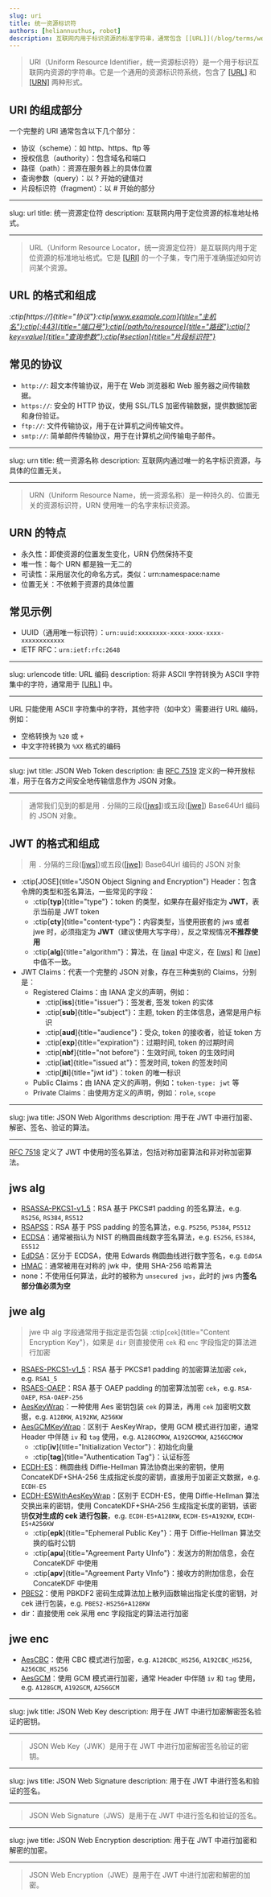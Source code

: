 ```yaml
---
slug: uri
title: 统一资源标识符
authors: [heliannuuthus, robot]
description: 互联网内用于标识资源的标准字符串，通常包含 [[URL]](/blog/terms/web#url) 和 [[URN]](/blog/terms/web#urn) 两种形式
---
```


> URI（Uniform Resource Identifier，统一资源标识符）是一个用于标识互联网内资源的字符串。它是一个通用的资源标识符系统，包含了 [[URL]](/blog/terms/web#url) 和 [[URN]](/blog/terms/web#urn) 两种形式。

## URI 的组成部分

一个完整的 URI 通常包含以下几个部分：

- 协议（scheme）：如 http、https、ftp 等
- 授权信息（authority）：包含域名和端口
- 路径（path）：资源在服务器上的具体位置
- 查询参数（query）：以 ? 开始的键值对
- 片段标识符（fragment）：以 # 开始的部分

---

slug: url
title: 统一资源定位符
description: 互联网内用于定位资源的标准地址格式。

---

> URL（Uniform Resource Locator，统一资源定位符）是互联网内用于定位资源的标准地址格式。它是 [[URI]](/blog/terms/web#uri) 的一个子集，专门用于准确描述如何访问某个资源。

## URL 的格式和组成

_:ctip[https://]{title="协议"}:ctip[www.example.com]{title="主机名"}:ctip[:443]{title="端口号"}:ctip[/path/to/resource]{title="路径"}:ctip[?key=value]{title="查询参数"}:ctip[#section]{title="片段标识符"}_

## 常见的协议

- `http://`: 超文本传输协议，用于在 Web 浏览器和 Web 服务器之间传输数据。
- `https://`: 安全的 HTTP 协议，使用 SSL/TLS 加密传输数据，提供数据加密和身份验证。
- `ftp://`: 文件传输协议，用于在计算机之间传输文件。
- `smtp://`: 简单邮件传输协议，用于在计算机之间传输电子邮件。

---

slug: urn
title: 统一资源名称
description: 互联网内通过唯一的名字标识资源，与具体的位置无关。

---

> URN（Uniform Resource Name，统一资源名称）是一种持久的、位置无关的资源标识符，URN 使用唯一的名字来标识资源。

## URN 的特点

- 永久性：即使资源的位置发生变化，URN 仍然保持不变
- 唯一性：每个 URN 都是独一无二的
- 可读性：采用层次化的命名方式，类似：urn:namespace:name
- 位置无关：不依赖于资源的具体位置

## 常见示例

- UUID（通用唯一标识符）：`urn:uuid:xxxxxxxx-xxxx-xxxx-xxxx-xxxxxxxxxxxx`
- IETF RFC：`urn:ietf:rfc:2648`

---

slug: urlencode
title: URL 编码
description: 将非 ASCII 字符转换为 ASCII 字符集中的字符，通常用于 [[URL]](/blog/terms/web#url) 中。

---

URL 只能使用 ASCII 字符集中的字符，其他字符（如中文）需要进行 URL 编码，例如：

- 空格转换为 `%20` 或 `+`
- 中文字符转换为 `%XX` 格式的编码

---

slug: jwt
title: JSON Web Token
description: 由 [RFC 7519](https://www.rfc-editor.org/rfc/rfc7519) 定义的一种开放标准，用于在各方之间安全地传输信息作为 JSON 对象。

---

> 通常我们见到的都是用 `.` 分隔的三段([[jws]](/blog/terms/web#jws))或五段([[jwe]](/blog/terms/web#jwe)) Base64Url 编码的 JSON 对象。

## JWT 的格式和组成

> 用 `.` 分隔的三段([[jws]](/blog/terms/web#jws))或五段([[jwe]](/blog/terms/web#jwe)) Base64Url 编码的 JSON 对象

- :ctip[JOSE]{title="JSON Object Signing and Encryption"} Header：包含令牌的类型和签名算法，一些常见的字段：
  - :ctip[**typ**]{title="type"}：token 的类型，如果存在最好指定为 **JWT**，表示当前是 JWT token
  - :ctip[**cty**]{title="content-type"}：内容类型，当使用嵌套的 jws 或者 jwe 时，必须指定为 **JWT**（建议使用大写字母），反之常规情况**不推荐使用**
  - :ctip[**alg**]{title="algorithm"}：算法，在 [[jwa]](/blog/terms/web#jwa) 中定义，在 [[jws]](/blog/terms/web#jws) 和 [[jwe]](/blog/terms/web#jwe) 中值不一致。
- JWT Claims：代表一个完整的 JSON 对象，存在三种类别的 Claims，分别是：
  - Registered Claims：由 IANA 定义的声明，例如：
    - :ctip[**iss**]{title="issuer"}：签发者, 签发 token 的实体
    - :ctip[**sub**]{title="subject"}：主题, token 的主体信息，通常是用户标识
    - :ctip[**aud**]{title="audience"}：受众, token 的接收者，验证 token 方
    - :ctip[**exp**]{title="expiration"}：过期时间, token 的过期时间
    - :ctip[**nbf**]{title="not before"}：生效时间, token 的生效时间
    - :ctip[**iat**]{title="issued at"}：签发时间, token 的签发时间
    - :ctip[**jti**]{title="jwt id"}：token 的唯一标识
  - Public Claims：由 IANA 定义的声明，例如：`token-type: jwt` 等
  - Private Claims：由使用方定义的声明，例如：`role`, `scope`

---

slug: jwa
title: JSON Web Algorithms
description: 用于在 JWT 中进行加密、解密、签名、验证的算法。

---

[RFC 7518](https://www.rfc-editor.org/rfc/rfc7518) 定义了 JWT 中使用的签名算法，包括对称加密算法和非对称加密算法。

## jws alg

- [RSASSA-PKCS1-v1_5](https://www.rfc-editor.org/rfc/rfc8017)：RSA 基于 PKCS#1 padding 的签名算法，e.g. `RS256`, `RS384`, `RS512`
- [RSAPSS](https://www.rfc-editor.org/rfc/rfc8017)：RSA 基于 PSS padding 的签名算法，e.g. `PS256`, `PS384`, `PS512`
- [ECDSA](https://www.rfc-editor.org/rfc/rfc6979)：通常被指认为 NIST 的椭圆曲线数字签名算法，e.g. `ES256`, `ES384`, `ES512`
- [EdDSA](https://www.rfc-editor.org/rfc/rfc8032)：区分于 ECDSA，使用 Edwards 椭圆曲线进行数字签名，e.g. `EdDSA`
- [HMAC](https://www.rfc-editor.org/rfc/rfc2104)：通常被用在对称的 jwk 中，使用 SHA-256 哈希算法
- none：不使用任何算法，此时的被称为 `unsecured jws`，此时的 jws 内**签名部分值必须为空**

## jwe alg

> jwe 中 alg 字段通常用于指定是否包装 :ctip[`cek`]{title="Content Encryption Key"}，如果是 `dir` 则直接使用 `cek` 和 `enc` 字段指定的算法进行加密

- [RSAES-PKCS1-v1_5](https://www.rfc-editor.org/rfc/rfc8017)：RSA 基于 PKCS#1 padding 的加密算法加密 `cek`，e.g. `RSA1_5`
- [RSAES-OAEP](https://www.rfc-editor.org/rfc/rfc8017)：RSA 基于 OAEP padding 的加密算法加密 `cek`，e.g. `RSA-OAEP`, `RSA-OAEP-256`
- [AesKeyWrap](https://www.rfc-editor.org/rfc/rfc8017)：一种使用 Aes 密钥包装 `cek` 的算法，再用 `cek` 加密明文数据，e.g. `A128KW`, `A192KW`, `A256KW`
- [AesGCMKeyWrap](https://www.rfc-editor.org/rfc/rfc8017)：区别于 AesKeyWrap，使用 GCM 模式进行加密，通常 Header 中伴随 `iv` 和 `tag` 使用，e.g. `A128GCMKW`, `A192GCMKW`, `A256GCMKW`
  - :ctip[**iv**]{title="Initialization Vector"}：初始化向量
  - :ctip[**tag**]{title="Authentication Tag"}：认证标签
- [ECDH-ES](https://www.rfc-editor.org/rfc/rfc4753)：椭圆曲线 Diffie-Hellman 算法协商出来的密钥，使用 ConcateKDF+SHA-256 生成指定长度的密钥，直接用于加密正文数据，e.g. `ECDH-ES`
- [ECDH-ESWithAesKeyWrap](https://www.rfc-editor.org/rfc/rfc8017)：区别于 ECDH-ES，使用 Diffie-Hellman 算法交换出来的密钥，使用 ConcateKDF+SHA-256 生成指定长度的密钥，该密钥**仅对生成的 cek 进行包装**，e.g. `ECDH-ES+A128KW`, `ECDH-ES+A192KW`, `ECDH-ES+A256KW`
  - :ctip[**epk**]{title="Ephemeral Public Key"}：用于 Diffie-Hellman 算法交换的临时公钥
  - :ctip[**apu**]{title="Agreement Party UInfo"}：发送方的附加信息，会在 ConcateKDF 中使用
  - :ctip[**apv**]{title="Agreement Party VInfo"}：接收方的附加信息，会在 ConcateKDF 中使用
- [PBES2](https://www.rfc-editor.org/rfc/rfc8018)：使用 PBKDF2 密码生成算法加上散列函数输出指定长度的密钥，对 cek 进行包装，e.g. `PBES2-HS256+A128KW`
- dir：直接使用 cek 采用 enc 字段指定的算法进行加密

## jwe enc

- [AesCBC](https://www.rfc-editor.org/rfc/rfc5116)：使用 CBC 模式进行加密，e.g. `A128CBC_HS256`, `A192CBC_HS256`, `A256CBC_HS256`
- [AesGCM](https://www.rfc-editor.org/rfc/rfc5649)：使用 GCM 模式进行加密，通常 Header 中伴随 `iv` 和 `tag` 使用，e.g. `A128GCM`, `A192GCM`, `A256GCM`

---

slug: jwk
title: JSON Web Key
description: 用于在 JWT 中进行加密解密签名验证的密钥。

---

> JSON Web Key（JWK）是用于在 JWT 中进行加密解密签名验证的密钥。

---

slug: jws
title: JSON Web Signature
description: 用于在 JWT 中进行签名和验证的签名。

---

> JSON Web Signature（JWS）是用于在 JWT 中进行签名和验证的签名。

---

slug: jwe
title: JSON Web Encryption
description: 用于在 JWT 中进行加密和解密的加密。

---

> JSON Web Encryption（JWE）是用于在 JWT 中进行加密和解密的加密。
